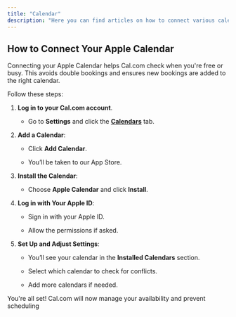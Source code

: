 ```yaml
---
title: "Calendar"
description: "Here you can find articles on how to connect various calendars to your Cal.com account."
---
```


## How to Connect Your Apple Calendar

Connecting your Apple Calendar helps Cal.com check when you're free or busy. This avoids double bookings and ensures new bookings are added to the right calendar.

Follow these steps:

1. **Log in to your Cal.com account**.

   - Go to **Settings** and click the [**Calendars**](https://app.cal.com/settings/my-account/calendars) tab.

2. **Add a Calendar**:

   - Click **Add Calendar**.

   - You’ll be taken to our App Store.

3. **Install the Calendar**:

   - Choose **Apple Calendar** and click **Install**.

4. **Log in with Your Apple ID**:

   - Sign in with your Apple ID.

   - Allow the permissions if asked.

5. **Set Up and Adjust Settings**:

   - You’ll see your calendar in the **Installed Calendars** section.

   - Select which calendar to check for conflicts.

   - Add more calendars if needed.

You're all set! Cal.com will now manage your availability and prevent scheduling
